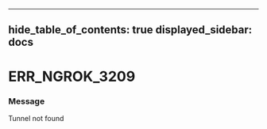 

---
hide_table_of_contents: true
displayed_sidebar: docs
---


# ERR_NGROK_3209

### Message
Tunnel not found

<ErrorDetails error="err_ngrok_3209" />



